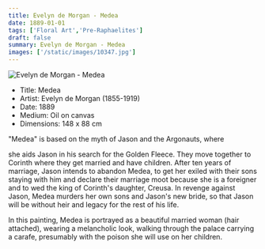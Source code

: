 ```yaml
---
title: Evelyn de Morgan - Medea
date: 1889-01-01
tags: ['Floral Art','Pre-Raphaelites']
draft: false
summary: Evelyn de Morgan - Medea
images: ['/static/images/10347.jpg']
---
```


![Evelyn de Morgan - Medea](/static/images/10347.jpg)

* Title: Medea
* Artist: Evelyn de Morgan (1855-1919)
* Date: 1889
* Medium: Oil on canvas
* Dimensions: 148 x 88 cm

"Medea" is based on the myth of Jason and the Argonauts, where 

she aids Jason in his search for the Golden Fleece. They move together to Corinth where they get married and have children. After ten years of marriage, Jason intends to abandon Medea, to get her exiled with their sons staying with him and declare their marriage moot because she is a foreigner and to wed the king of Corinth's daughter, Creusa. In revenge against Jason, Medea murders her own sons and Jason's new bride, so that Jason will be without heir and legacy for the rest of his life.

In this painting, Medea is portrayed as a beautiful married woman (hair attached), wearing a melancholic look, walking through the palace carrying a carafe, presumably with the poison she will use on her children. 
